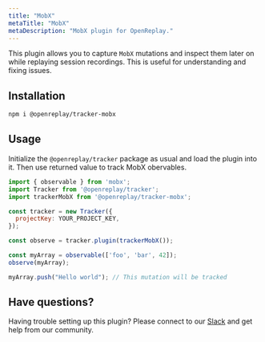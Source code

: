 ```yaml
---
title: "MobX"
metaTitle: "MobX"
metaDescription: "MobX plugin for OpenReplay."
---
```


This plugin allows you to capture `MobX` mutations and inspect them later on while replaying session recordings. This is useful for understanding and fixing issues. 


## Installation

```bash
npm i @openreplay/tracker-mobx
```

## Usage

Initialize the `@openreplay/tracker` package as usual and load the plugin into it.
Then use returned value to track MobX obervables.

```js
import { observable } from 'mobx';
import Tracker from '@openreplay/tracker';
import trackerMobX from '@openreplay/tracker-mobx';

const tracker = new Tracker({
  projectKey: YOUR_PROJECT_KEY,
});

const observe = tracker.plugin(trackerMobX());

const myArray = observable(['foo', 'bar', 42]);
observe(myArray);

myArray.push("Hello world"); // This mutation will be tracked
```

## Have questions?

Having trouble setting up this plugin? Please connect to our [Slack](https://slack.openreplay.com) and get help from our community.